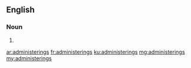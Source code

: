 ==English==

===Noun===
{{head|en|plural}}

# {{plural of|administering|lang=en|nocat=1}}

[[ar:administerings]]
[[fr:administerings]]
[[ku:administerings]]
[[mg:administerings]]
[[my:administerings]]
